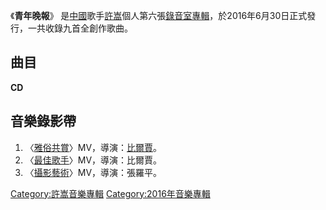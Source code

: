 {{unreferenced|time=2016-07-06T05:53:04+00:00}}
{{Infobox Album
| Name  = 青年晚報
| Type  = 專輯
| Cover  = Album Cover 青年晚报.jpg
| Artist  = [[許嵩|許嵩]]
| Released   = 2016年6月30日
| Recorded  = 
| Genre = [[華語流行音樂|華語流行音樂]]
| Length = 37:42
| Label = [[海蝶音樂|海蝶音樂]]
| Producer =
| Last album = [[不如吃茶去|不如吃茶去]]<br />(2014年)
| This album = '''青年晚報'''<br />(2016年)
| Next album = [[尋寶遊戲|尋寶遊戲]]<br />(2018年)
}}
《'''青年晚報'''》 是[[中國|中國]]歌手[[許嵩|許嵩]]個人第六張[[錄音室專輯|錄音室專輯]]，於2016年6月30日正式發行，一共收錄九首全創作歌曲。

==曲目==
'''CD'''
{{Tracklist

| all_writing = [[許嵩|許嵩]]
| all_producer = 許嵩
| longnote_column = yes
| arranger_credits = yes

| title1 = 奇談
| music1 = 許嵩
| lyrics1 = 許嵩
| arranger1 = 鄭楠
| producer1 = 許嵩
| longnote1 = 
| length1 = 3:53

| title2 = 雅俗共賞
| music2 = 許嵩
| lyrics2 = 許嵩
| arranger2 = 鄭楠
| producer2 = 許嵩
| longnote2 = 
| length2 = 4:10

| title3 = 最佳歌手
| music3 = 許嵩
| lyrics3 = 許嵩
| arranger3 = Adam Lee
| producer3 = 
| longnote3 = 
| length3 = 4:28

| title4 = 幻胖
| music4 = 許嵩
| lyrics4 = 許嵩
| arranger4 = Adam Lee
| producer4 = 許嵩
| longnote4 = 
| length4 = 4:02

| title5 = 攝影藝術
| music5 = 許嵩
| lyrics5 = 許嵩
| arranger5 = Adam Lee
| producer5 = 許嵩
| longnote5 = 
| length5 = 4:27

| title6 = 平行宇宙
| music6 = 許嵩
| lyrics6 = 許嵩
| arranger6 = 朱金泰
| producer6 = 許嵩
| longnote6 = 
| length6 = 3:29

| title7 = 燕歸巢
| music7 = 許嵩
| lyrics7 = 許嵩
| arranger7 = 田汩
| producer7 = 許嵩
| longnote7 = 
| length7 = 4:55

| title8 = 擺脫
| music8 = 許嵩
| lyrics8 = 許嵩
| arranger8 = 蔡廷貴
| producer8 = 許嵩
| longnote8 = 
| length8 = 3:39

| title9 = 早睡身體好
| music9 = 許嵩
| lyrics9 = 許嵩
| arranger9 = 陳偉倫
| producer9 = 許嵩
| longnote9 = 
| length9 = 4:39

| total_length = 37:42
}}

==音樂錄影帶==
#〈[https://www.youtube.com/watch?v=eHnMzi0W0zA 雅俗共賞]〉MV，導演：[[比爾賈|比爾賈]]。
#〈[https://www.youtube.com/watch?v=bhaToHfhEyE 最佳歌手]〉MV，導演：比爾賈。
#〈[https://www.youtube.com/watch?v=Zwciw_M7oN0 攝影藝術]〉MV，導演：張羅平。

{{许嵩|state=collapsed}}

[[Category:許嵩音樂專輯|Category:許嵩音樂專輯]]
[[Category:2016年音樂專輯|Category:2016年音樂專輯]]